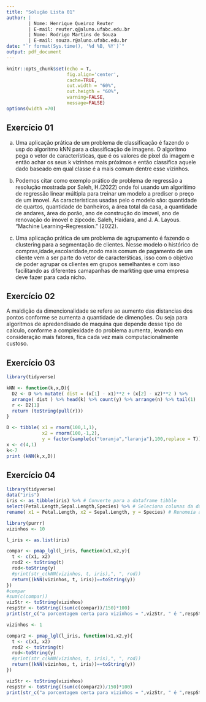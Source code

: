 ```yaml
---
title: "Solução Lista 01"
author: |
        | Nome: Henrique Queiroz Reuter
        | E-mail: reuter.q@aluno.ufabc.edu.br
        | Nome: Rodrigo Martins de Souza
        | E-mail: souza.r@aluno.ufabc.edu.br
date: "`r format(Sys.time(), '%d %B, %Y')`"
output: pdf_document
---
```


```r
knitr::opts_chunk$set(echo = T,
                      fig.align='center',
                      cache=TRUE,
                      out.width = "60%",
                      out.heigth = "60%",
                      warning=FALSE,
                      message=FALSE)
options(width =70)
```

## Exercício 01

a)  Uma aplicação prática de um problema de classificação é fazendo o usp do algoritmo kNN para a classificação de imagens. O algoritmo pega o vetor de características, que é os valores de pixel da imagem e então achar os seus k vizinhos mais próximos e então classifica aquele dado baseado em qual classe é a mais comum dentre esse vizinhos.

b)  Podemos citar como exemplo prático de problema de regressão a resolução mostrada por Saleh, H.(2022) onde foi usando um algoritimo de regressão linear múltipla para treinar um modelo a prediser o preço de um imovel. As caracteristicas usadas pelo o modelo são: quantidade de quartos, quantidade de banheiros, a área total da casa, a quantidade de andares, área do porão, ano de construção do imovel, ano de renovação do imovel e zipcode. Saleh, Haidara, and J. A. Layous. "Machine Learning–Regression." (2022).

c)  Uma aplicação prática de um problema de agrupamento é fazendo o clustering para a segmentação de clientes. Nesse modelo o histórico de compras,idade,escolaridade,modo mais comum de pagamento de um cliente vem a ser parte do vetor de caracterśticas, isso com o objetivo de poder agrupar os clientes em grupos semelhantes e com isso facilitando as diferentes camapanhas de markting que uma empresa deve fazer para cada nicho.

## Exercício 02

A maldição da dimencionalidade se refere ao aumento das distancias dos pontos conforme se aumenta a quantidade de dimenções. Ou seja para algoritmos de apredendisado de maquina que depende desse tipo de calculo, conforme a complexidade do problema aumenta, levando em consideração mais fatores, fica cada vez mais computacionalmente custoso.

## Exercício 03

```r
library(tidyverse)

kNN <- function(k,x,D){
  D2 <- D %>% mutate( dist = (x[1] - x1)**2 + (x[2] - x2)**2 ) %>%
  arrange( dist ) %>% head(k) %>% count(y) %>% arrange(n) %>% tail(1)
  r <- D2[1]
  return (toString(pull(r)))
}

D <- tibble( x1 = rnorm(100,1,1),
             x2 = rnorm(100,-1,2),
             y = factor(sample(c("toranja","laranja"),100,replace = T)))
x <- c(4,1)
k<-7
print (kNN(k,x,D))

```

## Exercício 04

```r
library(tidyverse)
data("iris")
iris <- as_tibble(iris) %>% # Converte para a dataframe tibble
select(Petal.Length,Sepal.Length,Species) %>% # Seleciona colunas da dataframe
rename( x1 = Petal.Length, x2 = Sepal.Length, y = Species) # Renomeia as colunas

```

```r
library(purrr)
vizinhos <- 10

l_iris <- as.list(iris)

compar <- pmap_lgl(l_iris, function(x1,x2,y){
  t <- c(x1, x2)
  rod2 <- toString(t)
  rod<-toString(y)
  #print(str_c(kNN(vizinhos, t, iris),", ", rod))
  return((kNN(vizinhos, t, iris))==toString(y))
})
#compar
#sum(c(compar))
vizStr <- toString(vizinhos)
respStr <- toString((sum(c(compar))/150)*100)
print(str_c("a porcentagem certa para vizinhos = ",vizStr, " é ",respStr,"%"))

vizinhos <- 1

compar2 <- pmap_lgl(l_iris, function(x1,x2,y){
  t <- c(x1, x2)
  rod2 <- toString(t)
  rod<-toString(y)
  #print(str_c(kNN(vizinhos, t, iris),", ", rod))
  return((kNN(vizinhos, t, iris))==toString(y))
})

vizStr <- toString(vizinhos)
respStr <- toString((sum(c(compar2))/150)*100)
print(str_c("a porcentagem certa para vizinhos = ",vizStr, " é ",respStr,"%"))

```

